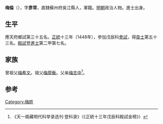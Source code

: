 {{Otheruses|other=名为梅伦的其他人物|梅伦}}

'''梅倫'''（{{bd|1424年||？}}），字'''彥常'''，直隸蘇州府吳江縣人，軍籍。[[明朝|明朝]]政治人物。進士出身。

== 生平 ==
應天府鄉試第三十五名。[[正统_(年号)|正統]]十三年（1448年），參加戊辰科[[會試|會試]]，得[[貢士|貢士]]第五十三名。[[殿試|殿試]]登[[進士|進士]]第二甲第七名。

== 家族 ==
曾祖父[[梅希文|梅希文]]。祖父[[梅原衡|梅原衡]]。父亲[[梅志中|梅志中]]<ref>《天一阁藏明代科举录选刊·登科录》（《正統十三年戊辰科殿試金榜》）</ref>。

==参考==
{{reflist}}

{{正統十三年戊辰科殿試金榜}}

{{Authority control}}

{{DEFAULTSORT:}}
[[Category:梅姓|Category:梅姓]]


{{明朝人物小作品}}